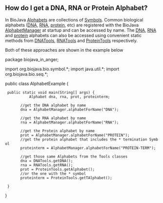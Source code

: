 == How do I get a DNA, RNA or Protein Alphabet? ==

In BioJava [http://www.biojava.org/docs/api14/org/biojava/bio/symbol/Alphabet.html Alphabets] are collections of [http://www.biojava.org/docs/api14/org/biojava/bio/symbol/Symbol.html Symbols]. Common biological alphabets ([[wp:DNA|DNA]], [[wp:RNA|RNA]], [[wp:protein|protein]], etc) are registered with the BioJava [http://www.biojava.org/docs/api14/org/biojava/bio/symbol/AlphabetManager.html AlphabetManager] at startup and can be accessed by name. The [[wp:DNA|DNA]], [[wp:RNA|RNA]] and [[wp:protein|protein]] alphabets can also be accessed using convenient static methods from [http://www.biojava.org/docs/api14/org/biojava/bio/seq/DNATools.html DNATools], [http://www.biojava.org/docs/api14/org/biojava/bio/seq/RNATools.html RNATools] and [http://www.biojava.org/docs/api14/org/biojava/bio/seq/ProteinTools.html ProteinTools] respectively.

Both of these approaches are shown in the example below

<java>
package biojava_in_anger;

import org.biojava.bio.symbol.*;
import java.util.*;
import org.biojava.bio.seq.*;

public class AlphabetExample {
  public static void main(String[] args) {
    	    Alphabet dna, rna, prot, proteinterm;
	 
	    //get the DNA alphabet by name
	    dna = AlphabetManager.alphabetForName("DNA");
	 
	    //get the RNA alphabet by name
	    rna = AlphabetManager.alphabetForName("RNA");
	 
	    //get the Protein alphabet by name
	    prot = AlphabetManager.alphabetForName("PROTEIN");
	    //get the protein alphabet that includes the * termination Symbol
	    proteinterm = AlphabetManager.alphabetForName("PROTEIN-TERM");
	 
	    //get those same Alphabets from the Tools classes
	    dna = DNATools.getDNA();
	    rna = RNATools.getRNA();
	    prot = ProteinTools.getAlphabet();
	    //or the one with the * symbol
	    proteinterm = ProteinTools.getTAlphabet();

  }
}
</java>